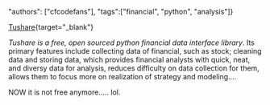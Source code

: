 "authors": ["cfcodefans"], 
"tags":["financial", "python", "analysis"]}

[Tushare](http://tushare.org/){target="_blank"}

*Tushare is a free, open sourced python financial data interface library*.
Its primary features include collecting data of financial, such as stock; cleaning data and storing data,
which provides financial analysts with quick, neat, and diversy data for analysis, reduces difficulty on 
data collection for them, allows them to focus more on realization of strategy and modeling....
<!--more-->

NOW it is not free anymore..... lol.